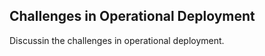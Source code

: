 ## Challenges in Operational Deployment {#sec-challenges-in-operational-deployment}

Discussin the challenges in operational deployment.